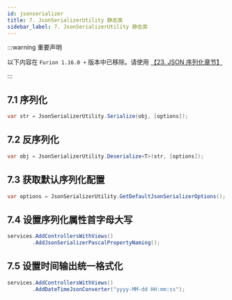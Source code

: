 ```yaml
---
id: jsonserializer
title: 7. JsonSerializerUtility 静态类
sidebar_label: 7. JsonSerializerUtility 静态类
---
```


:::warning 重要声明

以下内容在 `Furion 1.16.0 +` 版本中已移除。请使用 [【23. JSON 序列化章节】](/docs/json-serialization)

:::

## 7.1 序列化

```cs showLineNumbers 
var str = JsonSerializerUtility.Serialize(obj, [options]);
```

## 7.2 反序列化

```cs showLineNumbers 
var obj = JsonSerializerUtility.Deserialize<T>(str, [options]);
```

## 7.3 获取默认序列化配置

```cs showLineNumbers 
var options = JsonSerializerUtility.GetDefaultJsonSerializerOptions();
```

## 7.4 设置序列化属性首字母大写

```cs showLineNumbers  {2}
services.AddControllersWithViews()
        .AddJsonSerializerPascalPropertyNaming();
```

## 7.5 设置时间输出统一格式化

```cs showLineNumbers  {2}
services.AddControllersWithViews()
        .AddDateTimeJsonConverter("yyyy-MM-dd HH:mm:ss");
```
